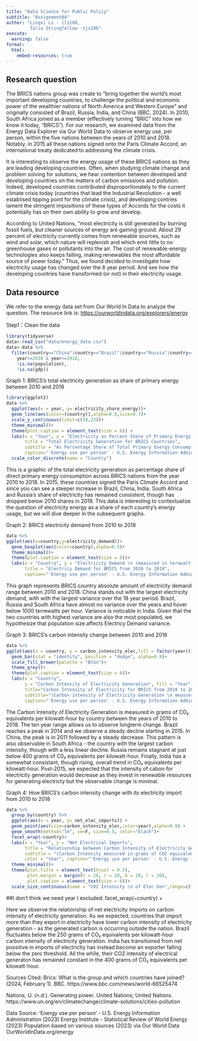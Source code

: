 ```yaml
---
title: "Data Science for Public Policy"
subtitle: "Assignment04"
author: "Lingxi Li - ll1188,
         Talia Stringfellow -tjs296"
execute:
  warning: false
format:
  html:
    embed-resources: true
---
```


## Research question

The BRICS nations group was create to "bring together the world's most important 
developing countries, to challenge the political and economic power of the wealthier 
nations of North America and Western Europe" and originally consisted of Brazil, 
Russia, India, and China (BBC, 2024). In 2010, South Africa joined as a member 
(effectively turning "BRIC" into how we know it today, "BRICS"). For our research,
we examined data from the Energy Data Explorer via Our World Data to observe
energy use, per person, within the five nations between the years of 2010 and 2018. 
Notably, in 2015 all these nations signed onto the Paris Climate Accord, an
international treaty dedicated to addressing the climate crisis. 

It is interesting to observe the energy usage of these BRICS nations as they are
leading developing countries. Often, when studying climate change and problem solving
for solutions, we hear contention between developed and developing countries on the 
matters of carbon emissions and pollution. Indeed, developed countries contributed 
disproportionately to the current climate crisis today (countries that lead the 
Industrial Revolution - a well establised tipping point for the climate crisis), 
and developing contries lament the stringent impositions of these types of Accords 
for the costs it potentially has on their own ability to grow and develop. 

According to United Nations, "most electricity is still generated by burning fossil 
fuels, but cleaner sources of energy are gaining ground. About 29 percent of electricity currently comes from renewable sources, such as wind and solar, which nature will replenish and which emit little to no greenhouse gases or pollutants into the air. The cost of renewable-energy technologies also keeps falling, making renewables the most affordable source of power today." Thus, we found decided to investigate how electricity usage has changed over the 8 
year period. And see how the developing countries have transformed (or not) in their
electricity usage. 

## Data resource

We refer to the energy data set from Our World In Data to analyze the question. The resource link is: <https://ourworldindata.org/explorers/energy>

Step1：Clean the data
```r
library(tidyverse)
data<-read_csv("data/energy_data.csv")
data<-data %>% 
  filter(country=="China"|country=="Brazil"|country=="Russia"|country=="India"|country=="South Africa",
    year>=2010 & year<=2018,
    !is.na(population),
    !is.na(gdp))
```

Graph 1:
BRICS's total electricity generation as share of primary energy between 2010 and 2018

```r
library(ggplot2)
data %>% 
  ggplot(aes(x = year, y= electricity_share_energy))+
  geom_line(aes(color=(country)),alpha=0.8,size=0.7)+
  scale_y_continuous(limit=c(10,23))+
  theme_minimal()+
  theme(plot.caption = element_text(size = 6)) +
  labs(x = "Year", y = "Electricity as Percent Share of Primary Energy \n(percentage point)", 
       title = "Total Electricity Generation for BRICS Countries",
       subtitle = "As Percentage Share of Total Primary Energy Consumption from 2010 to 2018",
       caption="'Energy use per person' - U.S. Energy Information Administration (2023) \n Energy Institute - Statistical Review of World Energy (2023) \n Population based on various sources (2023) via Our World Data \n OurWorldInData.org/energy") +
  scale_color_discrete(name = "Country")
```
This is a graphic of the total electricity generation as percentage share of 
direct primary energy consumption across BRICS nations from the year 2010 to 2018. 
In 2015, these countries signed the Paris Climate Accord and since you can see a 
steeper increase in Brazil, China, India. South Africa and Russia's share of 
electricity has remained consistent, though has dropped below 2010 shares in 2018. 
This data is interesting to contextualize the question of electricity energy as 
a share of each country's energy usage, but we will dive deeper in the subsequent 
graphs. 

Graph 2:
BRICS electricity demand from 2010 to 2018

```r
data %>% 
ggplot(aes(x=country,y=electricity_demand))+
  geom_boxplot(aes(color=country),alpha=0.5)+
  theme_minimal()+
  theme(plot.caption = element_text(size = 6))+
  labs(x = "Country", y = "Electricity Demand \n (measured in terawatt-hours)", 
       title = "Electricy Demand for BRICS from 2010 to 2018",
       caption="'Energy use per person' - U.S. Energy Information Administration (2023) \n Energy Institute - Statistical Review of World Energy (2023) \n Population based on various sources (2023) via Our World Data \n OurWorldInData.org/energy")
```
This graph represents BRICS country absolute amount of electricity demand range 
between 2010 and 2018. China stands out with the largest electricity demand, with 
with the largest variance over the 18 year period. Brazil, Russia and South Africa
have almost no variance over the years and hover below 1000 terrewatts per hour.
Variance is noticable in India. Given that the two countries with highest variance 
are also the most populated, we hypothesize that population size affects Electricy
Demand variance. 

Graph 3:
BRICS's carbon intensity change between 2010 and 2018

```r
data %>% 
ggplot(aes(x = country, y = carbon_intensity_elec,fill = factor(year))) +
  geom_bar(stat = "identity", position = "dodge", alpha=0.9)+
  scale_fill_brewer(palette = "BlGn")+
  theme_grey()+
  theme(plot.caption = element_text(size = 6))+
  labs(x = "Country", 
       y = "Carbon Intensity of Electricity Generation", fill = "Year",
       title="Carbon Intensity of Electricity for BRICS from 2010 to 2018",
       subtitle="(Carbon intensity of Electricity Generation \n measuered in grams of CO2 equivalents per kilowatt-hour)",
       caption="'Energy use per person' - U.S. Energy Information Administration (2023) \n Energy Institute - Statistical Review of World Energy (2023) \n Population based on various sources (2023) via Our World Data \n OurWorldInData.org/energy") 

```
The Carbon Intensity of Electricity Generation is measured in grams of CO₂ equivalents per kilowatt-hour by country between the years of 2010 to 2018. The ten year range 
allows us to observe longterm change. Brazil reaches a peak in 2014 and we observe
a steady decline starting in 2015. In China, the peak is in 2011 followed by a steady decrease. 
This pattern is also observable in South Africa - the country with the largest 
carbon intensity, though with a less linear decline. Russia remains stagnant at
just below 400 grams of C0₂ equivalents per kilowatt-hour. Finally, India has a 
somewhat consistant, though rising, overall trend in CO₂ equivalents per kilowatt-hour.
Post-2015, we expected that the intensity of cabon for electricity generation would 
decrease as they invest in renewable resources for generating electricty but the 
observable change is minimal. 

Graph 4:
How BRICS's carbon intensity change with its electricity import from 2010 to 2018
```r
data %>% 
  group_by(country) %>% 
  ggplot(aes(x = year, y= net_elec_imports)) +
  geom_point(aes(size=carbon_intensity_elec,color=year),alpha=0.8) +
  geom_smooth(method="lm", se=F, size=0.5, color="black")+
  facet_wrap(~country)+
  labs(x = "Year", y = "Net Electrical Imports", 
       title = "Relationship between Carbon Intensity of Electricity Generation \n and Net Electrical Imports \n From 2010 to 2018",
       subtitle = "(Carbon Intensity measured in grams of CO2 equivalents per kilowatt-hour)",
       color = "Year", caption="'Energy use per person' - U.S. Energy Information Administration (2023) \n Energy Institute - Statistical Review of World Energy (2023) \n Population based on various sources (2023) via Our World Data \n OurWorldInData.org/energy") +
  theme_minimal()+
  theme(plot.title = element_text(hjust = 0.5), 
        plot.margin = margin(t = 20, r = 20, b = 20, l = 20), 
        plot.caption = element_text(size = 6))+
  scale_size_continuous(name = "C02 Intensity \n of Elec Gen",range=c(1,12))
```
##I don't think we need year I excluded: facet_wrap(~country) +

Here we observe the relationship of net electricity imports on carbon intensity of 
electricity generation. As we expected, countries that import more than they 
export in electricity have lower carbon intensity of electricity generation - as
the generated carbon is occurring outside the nation. Brazil fluctuates below the 
250 grams of CO₂ equivalents per kilowatt-hour carbon intensity of electricity 
generation. India has transitioned from net possitive in imports of electricity 
has instead become an exporter falling below the zero threshold. All the while, their
CO2 intensity of electrical generaton has remained constant in the 400 grams of 
CO₂ equivalents per kilowatt-hour.


Sources Cited:
Brics: What is the group and which countries have joined? (2024, February 1). BBC. https://www.bbc.com/news/world-66525474

Nations, U. (n.d.). Generating power. United Nations; United Nations. https://www.un.org/en/climatechange/climate-solutions/cities-pollution


Data Source:
'Energy use per person' - U.S. Energy Information Administration (2023) Energy Institute - Statistical Review of World Energy (2023) Population based on various sources (2023) via Our World Data OurWorldInData.org/energy
